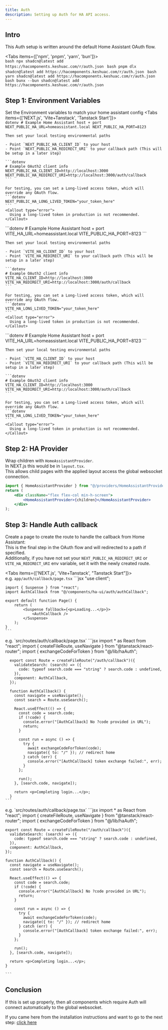 ```yaml
---
title: Auth
description: Setting up Auth for HA API access.
---
```


## Intro
This Auth setup is written around the default Home Assistant OAuth flow.

<Tabs items={['npm', 'pnpm', 'yarn', 'bun']}>
  <Tab value="npm">    
    ```bash
    npx shadcn@latest add https://hacomponents.keshuac.com/r/auth.json
    ```
  </Tab>
  <Tab value="pnpm">
    ```bash
    pnpm dlx shadcn@latest add https://hacomponents.keshuac.com/r/auth.json
    ```
  </Tab>
  <Tab value="yarn">
    ```bash
    yarn shadcn@latest add https://hacomponents.keshuac.com/r/auth.json
    ```
  </Tab>
  <Tab value="bun">
    ```bash
    bunx --bun shadcn@latest add https://hacomponents.keshuac.com/r/auth.json
    ```
  </Tab>
</Tabs>

## Step 1: Environment Variables
Set the Environment variables to match your home assistant config
<Tabs items={['NEXT.js', 'Vite+Tanstack', 'Tanstack Start']}>
  <Tab value="NEXT.js">    
    ```dotenv
    # Example Home Assistant host + port
    NEXT_PUBLIC_HA_URL=homeassistant.local
    NEXT_PUBLIC_HA_PORT=8123
    ```
    
    Then set your local testing environmental paths

    - Point `NEXT_PUBLIC_HA_CLIENT_ID` to your host 
    - Point `NEXT_PUBLIC_HA_REDIRECT_URI` to your callback path (This will be setup in a later step)

    ```dotenv
    # Example OAuth2 client info
    NEXT_PUBLIC_HA_CLIENT_ID=http://localhost:3000
    NEXT_PUBLIC_HA_REDIRECT_URI=http://localhost:3000/auth/callback
    ```

    For testing, you can set a Long-lived access token, which will override any OAuth flow.
    ```dotenv
    NEXT_PUBLIC_HA_LONG_LIVED_TOKEN="your_token_here"
    ```
    <Callout type="error">
      Using a long-lived token in production is not recommended.
    </Callout>
  </Tab>
  <Tab value="Vite+Tanstack">
    ```dotenv
    # Example Home Assistant host + port
    VITE_HA_URL=homeassistant.local
    VITE_PUBLIC_HA_PORT=8123
    ```

    Then set your local testing environmental paths

    - Point `VITE_HA_CLIENT_ID` to your host 
    - Point `VITE_HA_REDIRECT_URI` to your callback path (This will be setup in a later step)

    ```dotenv
    # Example OAuth2 client info
    VITE_HA_CLIENT_ID=http://localhost:3000
    VITE_HA_REDIRECT_URI=http://localhost:3000/auth/callback
    ```

    For testing, you can set a Long-lived access token, which will override any OAuth flow.
    ```dotenv
    VITE_HA_LONG_LIVED_TOKEN="your_token_here"
    ```
    <Callout type="error">
      Using a long-lived token in production is not recommended.
    </Callout>
  </Tab>
  <Tab value="Tanstack Start">
    ```dotenv
    # Example Home Assistant host + port
    VITE_HA_URL=homeassistant.local
    VITE_PUBLIC_HA_PORT=8123
    ```

    Then set your local testing environmental paths

    - Point `VITE_HA_CLIENT_ID` to your host 
    - Point `VITE_HA_REDIRECT_URI` to your callback path (This will be setup in a later step)

    ```dotenv
    # Example OAuth2 client info
    VITE_HA_CLIENT_ID=http://localhost:3000
    VITE_HA_REDIRECT_URI=http://localhost:3000/auth/callback
    ```

    For testing, you can set a Long-lived access token, which will override any OAuth flow.
    ```dotenv
    VITE_HA_LONG_LIVED_TOKEN="your_token_here"
    ```
    <Callout type="error">
      Using a long-lived token in production is not recommended.
    </Callout>
  </Tab>
</Tabs>



## Step 2: HA Provider
Wrap children with `HomeAssistantProvider`.\
In NEXT.js this would be in `layout.tsx`.\
This allows child pages with the applied layout access the global websocket connection.
```jsx
import { HomeAssistantProvider } from "@/providers/HomeAssistantProvider";
return (    
    <div className="flex flex-col min-h-screen">
        <HomeAssistantProvider>{children}</HomeAssistantProvider>
    </div>
);
```

## Step 3: Handle Auth callback
Create a page to create the route to handle the callback from Home Assistant:\
This is the final step in the OAuth flow and will redirected to a path if specified.\
Additionally, if you have not set your `NEXT_PUBLIC_HA_REDIRECT_URI` or `VITE_HA_REDIRECT_URI` env variable, set it with the newly created route.


<Tabs items={['NEXT.js', 'Vite+Tanstack', "Tanstack Start"]}>
  <Tab value="NEXT.js">    
   e.g. `app/auth/callback/page.tsx`
    ```jsx
    "use client";

    import { Suspense } from "react";
    import AuthCallback from "@/components/ha-ui/auth/authCallback";

    export default function Page() {
        return (
            <Suspense fallback={<p>Loading...</p>}>
                <AuthCallback />
            </Suspense>
        );
    }
    ```
  </Tab>
  <Tab value="Vite+Tanstack">
    e.g. `src/routes/auth/callback/page.tsx`
    ```jsx
      import * as React from "react";
      import { createFileRoute, useNavigate } from "@tanstack/react-router";
      import { exchangeCodeForToken } from "@/lib/haAuth";

      export const Route = createFileRoute("/auth/callback")({
        validateSearch: (search) => ({
          code: typeof search.code === "string" ? search.code : undefined,
        }),
        component: AuthCallback,
      });

      function AuthCallback() {
        const navigate = useNavigate();
        const search = Route.useSearch();

        React.useEffect(() => {
          const code = search.code;
          if (!code) {
            console.error("[AuthCallback] No ?code provided in URL");
            return;
          }

          const run = async () => {
            try {
              await exchangeCodeForToken(code);
              navigate({ to: "/" }); // redirect home
            } catch (err) {
              console.error("[AuthCallback] token exchange failed:", err);
            }
          };

          run();
        }, [search.code, navigate]);

        return <p>Completing login...</p>;
      }
    ```
  </Tab>
  <Tab value="Tanstack Start">
    e.g. `src/routes/auth/callback/page.tsx`
    ```jsx
    import * as React from "react";
    import { createFileRoute, useNavigate } from "@tanstack/react-router";
    import { exchangeCodeForToken } from "@/lib/haAuth";

    export const Route = createFileRoute("/auth/callback")({
      validateSearch: (search) => ({
        code: typeof search.code === "string" ? search.code : undefined,
      }),
      component: AuthCallback,
    });

    function AuthCallback() {
      const navigate = useNavigate();
      const search = Route.useSearch();

      React.useEffect(() => {
        const code = search.code;
        if (!code) {
          console.error("[AuthCallback] No ?code provided in URL");
          return;
        }

        const run = async () => {
          try {
            await exchangeCodeForToken(code);
            navigate({ to: "/" }); // redirect home
          } catch (err) {
            console.error("[AuthCallback] token exchange failed:", err);
          }
        };

        run();
      }, [search.code, navigate]);

      return <p>Completing login...</p>;
    }

    ```
  </Tab>
</Tabs>

## Conclusion
If this is set up properly, then all components which require Auth will connect automatically to the global websocket.

If you came here from the installation instructions and want to go to the next step: [click here](/docs/installation/installation#step-4-setup-type-generation)
